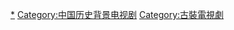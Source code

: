 {{中國歷史劃分類導航|背景電視劇}}

[[Category:中華民國大陸時期背景作品|*]]
[[Category:中国历史背景电视剧|Category:中国历史背景电视剧]]
[[Category:古裝電視劇|Category:古裝電視劇]]